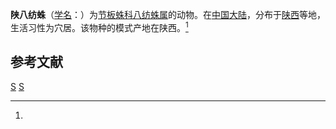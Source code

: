 {{Speciesbox
| taxon = Liphistius schensiensis
| binomial_authority = (Schenkel, 1953)<ref name='id12765'>{{cite web| url =http://www.bioinfo.cn/db05/BjdwSpecies.php?action=view&id=12765| title =陕八纺蛛| work =《中国动物物种编目数据库》| publisher =中国科学院微生物研究所| author =中国科学院动物研究所| accessdate =2009-04-28| deadurl =yes| archiveurl =https://web.archive.org/web/20160305015120/http://www.bioinfo.cn/db05/BjdwSpecies.php?action=view&id=12765| archivedate =2016-03-05}}</ref>
}}

'''陕八纺蛛'''（[[学名|学名]]：{{lang|la|''Liphistius schensiensis''}}）为[[节板蛛科|节板蛛科]][[八纺蛛属|八纺蛛属]]的动物。在[[中国大陆|中国大陆]]，分布于[[陕西|陕西]]等地，生活习性为穴居。该物种的模式产地在陕西。<ref name='id12765'/>

== 参考文献 ==
{{reflist}}

{{蜘蛛小作品}}

{{taxonbar}}
[[Category:_1953年描述的动物|S]]
[[Category:八纺蛛属|S]]